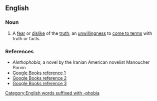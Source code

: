 ==English==
{{rfc|en|citations need proper formatting; one is a mention}}
===Noun===
{{en-noun|-}}

# A [[fear]] or [[dislike]] of the [[truth]]; an [[unwillingness]] to [[come to terms]] with truth or facts.

===References===
* ''Alethophobia'', a novel by the Iranian American novelist Manoucher Parvin
* [http://books.google.com/books?id=hUwaAAAAIAAJ&q=alethophobia&dq=alethophobia&pgis=1 Google Books reference 1]
* [http://books.google.com/books?id=teUEAAAAQAAJ&pg=PA10&dq=alethophobia Google Books reference 2]
* [http://books.google.com/books?id=vLIVAAAAYAAJ&pg=PA202&dq=alethophobia Google Books reference 3]

[[Category:English words suffixed with -phobia]]